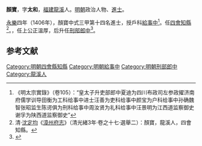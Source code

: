 '''顏寶'''，字'''太和'''，[[福建|福建]][[龍溪|龍溪]]人。[[明朝|明朝]]政治人物、[[進士|進士]]。

[[永乐_(明朝)|永樂]]四年（1406年），顏寶中式三甲第十四名進士，授戶科[[給事中|給事中]]<ref>《明太宗實錄》（卷105）：“皇太子升吏部郎中夏迪为四川布政司左参政擢济南府儒学训导田衡为工科给事中进士汪善为吏科给事中颜宝为户科给事中孙确魏智张昭监生陈谔俱为刑科给事中周汝贤为礼科给事中汪景明为江西道监察御史谢孚为陕西道监察御史”</ref>。任[[四會|四會]][[知縣|知縣]]<ref>清·[[沈定均|沈定均]]《[[漳州府志|漳州府志]]》（清光緒3年·卷之十七·選舉二）：顏寶，龍溪人，四會知縣。</ref>。，任上公正溫厚，后升任[[刑部|刑部]][[郎中|郎中]]<ref>{{cite book | language = zh-hans | author = 潘荣胜 | coauthors =  | title = 《明清进士录》 | url =  | date = 2006年 | location =  | publisher = [[中华书局|中华书局]] | id =  | isbn = 9787101043501 | pages = 31页 }}</ref>。

==参考文献==
{{reflist}}
{{明朝人物小作品}}
{{永樂四年丙戌科殿試金榜}}

{{DEFAULTSORT:Yan顏}}
[[Category:明朝四會縣知縣|Category:明朝四會縣知縣]]
[[Category:明朝給事中|Category:明朝給事中]]
[[Category:明朝刑部郎中|Category:明朝刑部郎中]]
[[Category:龍溪人|Category:龍溪人]]
